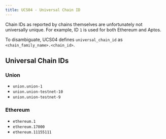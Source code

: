 ```yaml
---
title: UCS04 - Universal Chain ID
---
```


Chain IDs as reported by chains themselves are unfortunately not universally unique. For example, ID `1` is used for both Ethereum and Aptos.

To disambiguate, UCS04 defines `universal_chain_id` as `<chain_family_name>.<chain_id>`.

## Universal Chain IDs

### Union

- `union.union-1`
- `union.union-testnet-10`
- `union.union-testnet-9`

### Ethereum

- `ethereum.1`
- `ethereum.17000`
- `ethereum.11155111`

